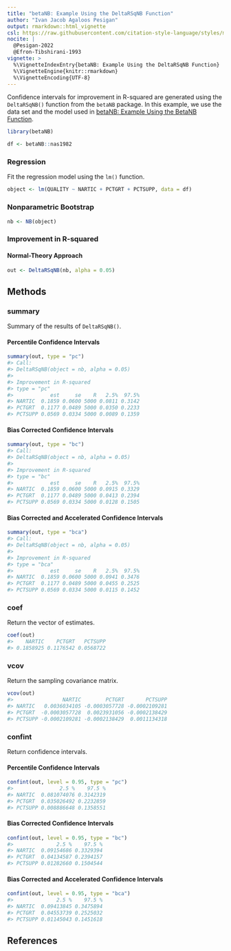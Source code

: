 ```yaml
---
title: "betaNB: Example Using the DeltaRSqNB Function"
author: "Ivan Jacob Agaloos Pesigan"
output: rmarkdown::html_vignette
csl: https://raw.githubusercontent.com/citation-style-language/styles/master/apa.csl
nocite: |
  @Pesigan-2022
  @Efron-Tibshirani-1993
vignette: >
  %\VignetteIndexEntry{betaNB: Example Using the DeltaRSqNB Function}
  %\VignetteEngine{knitr::rmarkdown}
  %\VignetteEncoding{UTF-8}
---
```




Confidence intervals for
improvement in R-squared
are generated using
the `DeltaRSqNB()` function from the `betaNB` package.
In this example,
we use the data set and the model used in
[betaNB: Example Using the BetaNB Function](example-beta-nb.html).


``` r
library(betaNB)
```




``` r
df <- betaNB::nas1982
```

### Regression

Fit the regression model using the `lm()` function.


``` r
object <- lm(QUALITY ~ NARTIC + PCTGRT + PCTSUPP, data = df)
```

### Nonparametric Bootstrap


``` r
nb <- NB(object)
```

### Improvement in R-squared

#### Normal-Theory Approach


``` r
out <- DeltaRSqNB(nb, alpha = 0.05)
```

## Methods

### summary

Summary of the results of `DeltaRSqNB()`.

#### Percentile Confidence Intervals


``` r
summary(out, type = "pc")
#> Call:
#> DeltaRSqNB(object = nb, alpha = 0.05)
#> 
#> Improvement in R-squared
#> type = "pc"
#>            est     se    R   2.5%  97.5%
#> NARTIC  0.1859 0.0600 5000 0.0811 0.3142
#> PCTGRT  0.1177 0.0489 5000 0.0350 0.2233
#> PCTSUPP 0.0569 0.0334 5000 0.0089 0.1359
```

#### Bias Corrected Confidence Intervals


``` r
summary(out, type = "bc")
#> Call:
#> DeltaRSqNB(object = nb, alpha = 0.05)
#> 
#> Improvement in R-squared
#> type = "bc"
#>            est     se    R   2.5%  97.5%
#> NARTIC  0.1859 0.0600 5000 0.0915 0.3329
#> PCTGRT  0.1177 0.0489 5000 0.0413 0.2394
#> PCTSUPP 0.0569 0.0334 5000 0.0128 0.1505
```

#### Bias Corrected and Accelerated Confidence Intervals


``` r
summary(out, type = "bca")
#> Call:
#> DeltaRSqNB(object = nb, alpha = 0.05)
#> 
#> Improvement in R-squared
#> type = "bca"
#>            est     se    R   2.5%  97.5%
#> NARTIC  0.1859 0.0600 5000 0.0941 0.3476
#> PCTGRT  0.1177 0.0489 5000 0.0455 0.2525
#> PCTSUPP 0.0569 0.0334 5000 0.0115 0.1452
```

### coef

Return the vector of estimates.


``` r
coef(out)
#>    NARTIC    PCTGRT   PCTSUPP 
#> 0.1858925 0.1176542 0.0568722
```

### vcov

Return the sampling covariance matrix.


``` r
vcov(out)
#>                NARTIC        PCTGRT       PCTSUPP
#> NARTIC   0.0036034105 -0.0003057728 -0.0002109281
#> PCTGRT  -0.0003057728  0.0023931056 -0.0002138429
#> PCTSUPP -0.0002109281 -0.0002138429  0.0011134318
```

### confint

Return confidence intervals.

#### Percentile Confidence Intervals


``` r
confint(out, level = 0.95, type = "pc")
#>               2.5 %    97.5 %
#> NARTIC  0.081074076 0.3142319
#> PCTGRT  0.035026492 0.2232859
#> PCTSUPP 0.008886648 0.1358551
```

#### Bias Corrected Confidence Intervals


``` r
confint(out, level = 0.95, type = "bc")
#>              2.5 %    97.5 %
#> NARTIC  0.09154686 0.3329394
#> PCTGRT  0.04134587 0.2394157
#> PCTSUPP 0.01282660 0.1504544
```

#### Bias Corrected and Accelerated Confidence Intervals


``` r
confint(out, level = 0.95, type = "bca")
#>              2.5 %    97.5 %
#> NARTIC  0.09413845 0.3475894
#> PCTGRT  0.04553739 0.2525032
#> PCTSUPP 0.01145043 0.1451618
```

## References
